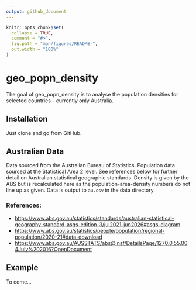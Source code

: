 ```yaml
---
output: github_document
---
```


<!-- README.md is generated from README.Rmd. Please edit that file -->

```r
knitr::opts_chunk$set(
  collapse = TRUE,
  comment = "#>",
  fig.path = "man/figures/README-",
  out.width = "100%"
)
```

# geo_popn_density

<!-- badges: start -->
<!-- badges: end -->

The goal of geo_popn_density is to analyse the population densities for selected
countries - currently only Australia.

## Installation

Just clone and go from GitHub.


## Australian Data
Data sourced from the Australian Bureau of Statistics. Population data sourced
at the Statistical Area 2 level. See references below for further detail on
Australian statistical geographic standards. Density is given by the ABS but
is recalculated here as the population-area-density numbers do not line up as
given. Data is output to `au.csv` in the data directory.

### References:
* [https://www.abs.gov.au/statistics/standards/australian-statistical-geography-standard-asgs-edition-3/jul2021-jun2026#asgs-diagram](Description of the Australian Statistical Geography Standard)
* [https://www.abs.gov.au/statistics/people/population/regional-population/2020-21#data-download](ABS population data by SA2)
* [https://www.abs.gov.au/AUSSTATS/abs@.nsf/DetailsPage/1270.0.55.004July%202016?OpenDocument](Significant Urban Area to SA2)

## Example

To come...